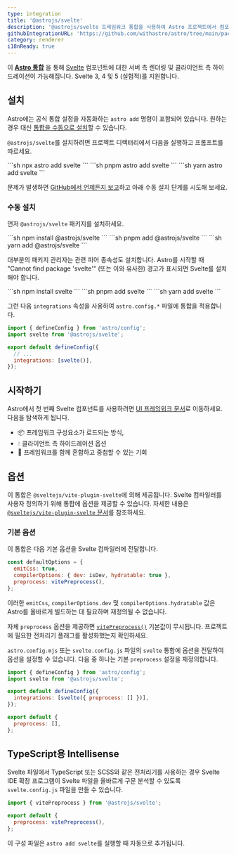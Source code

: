 ```yaml
---
type: integration
title: '@astrojs/svelte'
description: '@astrojs/svelte 프레임워크 통합을 사용하여 Astro 프로젝트에서 컴포넌트 지원을 확장하는 방법을 알아보세요.'
githubIntegrationURL: 'https://github.com/withastro/astro/tree/main/packages/integrations/svelte/'
category: renderer
i18nReady: true
---
```


이 **[Astro 통합][astro-integration]** 을 통해 [Svelte](https://svelte.dev/) 컴포넌트에 대한 서버 측 렌더링 및 클라이언트 측 하이드레이션이 가능해집니다. Svelte 3, 4 및 5 (실험적)를 지원합니다.

## 설치

Astro에는 공식 통합 설정을 자동화하는 `astro add` 명령이 포함되어 있습니다. 원하는 경우 대신 [통합을 수동으로 설치](#수동-설치)할 수 있습니다.

`@astrojs/svelte`를 설치하려면 프로젝트 디렉터리에서 다음을 실행하고 프롬프트를 따르세요.

<PackageManagerTabs>
  <Fragment slot="npm">
  ```sh
  npx astro add svelte
  ```
  </Fragment>
  <Fragment slot="pnpm">
  ```sh
  pnpm astro add svelte
  ```
  </Fragment>
  <Fragment slot="yarn">
  ```sh
  yarn astro add svelte
  ```
  </Fragment>
</PackageManagerTabs>

문제가 발생하면 [GitHub에서 언제든지 보고](https://github.com/withastro/astro/issues)하고 아래 수동 설치 단계를 시도해 보세요.

### 수동 설치

먼저 `@astrojs/svelte` 패키지를 설치하세요.

<PackageManagerTabs>
  <Fragment slot="npm">
  ```sh
  npm install @astrojs/svelte
  ```
  </Fragment>
  <Fragment slot="pnpm">
  ```sh
  pnpm add @astrojs/svelte
  ```
  </Fragment>
  <Fragment slot="yarn">
  ```sh
  yarn add @astrojs/svelte
  ```
  </Fragment>
</PackageManagerTabs>

대부분의 패키지 관리자는 관련 피어 종속성도 설치합니다. Astro를 시작할 때 "Cannot find package 'svelte'" (또는 이와 유사한) 경고가 표시되면 Svelte를 설치해야 합니다.

<PackageManagerTabs>
  <Fragment slot="npm">
  ```sh
  npm install svelte
  ```
  </Fragment>
  <Fragment slot="pnpm">
  ```sh
  pnpm add svelte
  ```
  </Fragment>
  <Fragment slot="yarn">
  ```sh
  yarn add svelte
  ```
  </Fragment>
</PackageManagerTabs>

그런 다음 `integrations` 속성을 사용하여 `astro.config.*` 파일에 통합을 적용합니다.

```js title="astro.config.mjs" ins={2} ins="svelte()"
import { defineConfig } from 'astro/config';
import svelte from '@astrojs/svelte';

export default defineConfig({
  // ...
  integrations: [svelte()],
});
```

## 시작하기

Astro에서 첫 번째 Svelte 컴포넌트를 사용하려면 [UI 프레임워크 문서][astro-ui-frameworks]로 이동하세요. 다음을 탐색하게 됩니다.

* 📦 프레임워크 구성요소가 로드되는 방식,
* 💧 클라이언트 측 하이드레이션 옵션
* 🤝 프레임워크를 함께 혼합하고 중첩할 수 있는 기회

## 옵션

이 통합은 `@sveltejs/vite-plugin-svelte`에 의해 제공됩니다. Svelte 컴파일러를 사용자 정의하기 위해 통합에 옵션을 제공할 수 있습니다. 자세한 내용은 [`@sveltejs/vite-plugin-svelte` 문서](https://github.com/sveltejs/vite-plugin-svelte/blob/HEAD/docs/config.md)를 참조하세요.

### 기본 옵션

이 통합은 다음 기본 옵션을 Svelte 컴파일러에 전달합니다.

```js
const defaultOptions = {
  emitCss: true,
  compilerOptions: { dev: isDev, hydratable: true },
  preprocess: vitePreprocess(),
};
```

이러한 `emitCss`, `compilerOptions.dev` 및 `compilerOptions.hydratable` 값은 Astro를 올바르게 빌드하는 데 필요하며 재정의될 수 없습니다.

자체 `preprocess` 옵션을 제공하면 [`vitePreprocess()`](https://github.com/sveltejs/vite-plugin-svelte/blob/HEAD/docs/preprocess.md) 기본값이 무시됩니다. 프로젝트에 필요한 전처리기 플래그를 활성화했는지 확인하세요.

`astro.config.mjs` 또는 `svelte.config.js` 파일의 `svelte` 통합에 옵션을 전달하여 옵션을 설정할 수 있습니다. 다음 중 하나는 기본 `preprocess` 설정을 재정의합니다.

```js title="astro.config.mjs" "preprocess: []"
import { defineConfig } from 'astro/config';
import svelte from '@astrojs/svelte';

export default defineConfig({
  integrations: [svelte({ preprocess: [] })],
});
```

```js title="svelte.config.js"
export default {
  preprocess: [],
};
```

## TypeScript용 Intellisense

<Since v="2.0.0" pkg="@astrojs/svelte" />

Svelte 파일에서 TypeScript 또는 SCSS와 같은 전처리기를 사용하는 경우 Svelte IDE 확장 프로그램이 Svelte 파일을 올바르게 구문 분석할 수 있도록 `svelte.config.js` 파일을 만들 수 있습니다.

```js title="svelte.config.js"
import { vitePreprocess } from '@astrojs/svelte';

export default {
  preprocess: vitePreprocess(),
};
```

이 구성 파일은 `astro add svelte`를 실행할 때 자동으로 추가됩니다.

[astro-integration]: /ko/guides/integrations-guide/

[astro-ui-frameworks]: /ko/guides/framework-components/#프레임워크-컴포넌트-사용
